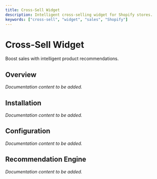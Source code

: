 ```yaml
---
title: Cross-Sell Widget
description: Intelligent cross-selling widget for Shopify stores.
keywords: ["cross-sell", "widget", "sales", "Shopify"]
---
```


# Cross-Sell Widget

Boost sales with intelligent product recommendations.

## Overview

*Documentation content to be added.*

## Installation

*Documentation content to be added.*

## Configuration

*Documentation content to be added.*

## Recommendation Engine

*Documentation content to be added.*
